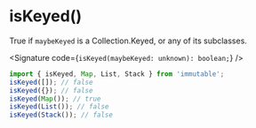 
# isKeyed()

True if `maybeKeyed` is a Collection.Keyed, or any of its subclasses.

<Signature code={`isKeyed(maybeKeyed: unknown): boolean;`} />

```js
import { isKeyed, Map, List, Stack } from 'immutable';
isKeyed([]); // false
isKeyed({}); // false
isKeyed(Map()); // true
isKeyed(List()); // false
isKeyed(Stack()); // false
```
